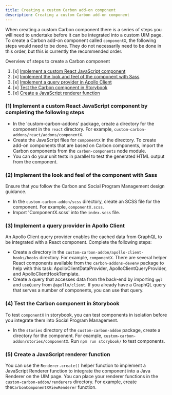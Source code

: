 ```yaml
---
title: Creating a custom Carbon add-on component
description: Creating a custom Carbon add-on component
---
```


When creating a custom Carbon component there is a series of steps you will need to undertake before it can be integrated into a custom UIM page. To create a Carbon add-on component called `componentX`, the following steps would need to be done. 
They do not necessarily need to be done in this order, but this is currently the recommended order.

Overview of steps to create a Carbon component
1. [x] [Implement a custom React JavaScript component](#(1)-implement-a-custom-react-javascript-component-by-completing-the-following-steps)
1. [x] [Implement the look and feel of the component with Sass](#(2)-implement-the-look-and-feel-of-the-component-with-sass)
1. [x] [Implement a query provider in Apollo Client](#(3)-implement-a-query-provider-in-apollo-client)
1. [x] [Test the Carbon component in Storybook](#(4)-test-the-carbon-component-in-storybook)
1. [x] [Create a JavaScript renderer function](#(5)-create-a-javascript-renderer-function)

### (1) Implement a custom React JavaScript component by completing the following steps
  - In the 'custom-carbon-addons' package, create a directory for the component in the `react` directory. For example, `custom-carbon-addons/react/addons/componentX`.
  - Create the JavaScript files for `componentX` in the directory. To create add-on components that are based on Carbon components, import the Carbon components from the `carbon-components` node module.
  - You can do your unit tests in parallel to test the generated HTML output from the component.

### (2) Implement the look and feel of the component with Sass 
Ensure that you follow the Carbon and Social Program Management design guidance.

  - In the `custom-carbon-addon/scss` directory, create an SCSS file for the component. For example, `componentX.scss`.
  - Import 'ComponentX.scss' into the `index.scss` file.

### (3) Implement a query provider in Apollo Client 
 An Apollo Client query provider enables the cached data from GraphQL to be integrated with a React component.
    Complete the following steps:

  - Create a directory in the `custom-carbon-addon/apollo-client-hooks/hooks` directory. For example, `componentX`. There are several helper
      React components available from the `carbon-addons-devenv` package to help with this task: ApolloClientDataProvider, ApolloClientQueryProvider, and
      ApolloClientHookTemplate.
  - Create a query that accesses data from the back-end by importing `gql` and `useQuery` from `@apollo/client`. If you already have a GraphQL query that serves a number of components, you can use that query.

### (4) Test the Carbon component in Storybook 
To test `componentX` in storybook, you can test components in isolation before you integrate them into Social Program Management.

  - In the `stories` directory of the `custom-carbon-addon` package, create a directory for the component. For example, `custom-carbon-addon/stories/componentX`. Run `npm run storybook/` to test components.

### (5) Create a JavaScript renderer function
You can use the `Renderer.create()` helper function to implement a JavaScript Renderer function to integrate the component into a Java Renderer on the UIM page. You can place your renderer functions in the `custom-carbon-addon/renderers` directory. For example, create the`CarbonComponentXViewRenderer` function.